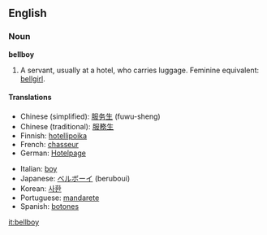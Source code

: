 ==English==

===Noun===
'''bellboy'''

#A servant, usually at a hotel, who carries luggage.  Feminine equivalent: [[bellgirl]].

====Translations====
{{top}}
*Chinese (simplified): [[服务生]] (fuwu-sheng)
*Chinese (traditional): [[服務生]]
*Finnish: [[hotellipoika]]
*French: [[chasseur]]
*German: [[Hotelpage]]
{{mid}}
*Italian: [[boy]] {{m}}
*Japanese: [[ベルボーイ]] (beruboui)
*Korean: [[사환]]
*Portuguese: [[mandarete]]
*Spanish: [[botones]]
{{bottom}}

[[it:bellboy]]